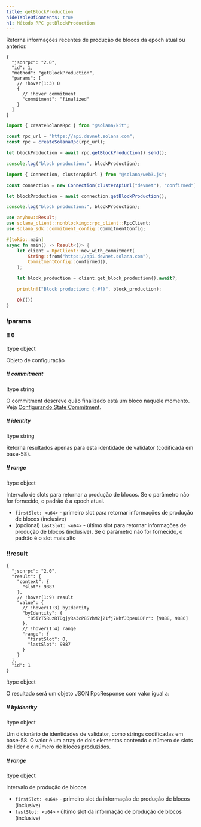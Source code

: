 ```yaml
---
title: getBlockProduction
hideTableOfContents: true
h1: Método RPC getBlockProduction
---
```


Retorna informações recentes de produção de blocos da epoch atual ou anterior.

<APIMethod>

```jsonc !!request curl
{
  "jsonrpc": "2.0",
  "id": 1,
  "method": "getBlockProduction",
  "params": [
    // !hover(1:3) 0
    {
      // !hover commitment
      "commitment": "finalized"
    }
  ]
}
```

```ts !!request title="Kit"
import { createSolanaRpc } from "@solana/kit";

const rpc_url = "https://api.devnet.solana.com";
const rpc = createSolanaRpc(rpc_url);

let blockProduction = await rpc.getBlockProduction().send();

console.log("block production:", blockProduction);
```

```ts !!request title="web3.js"
import { Connection, clusterApiUrl } from "@solana/web3.js";

const connection = new Connection(clusterApiUrl("devnet"), "confirmed");

let blockProduction = await connection.getBlockProduction();

console.log("block production:", blockProduction);
```

```rs !!request title="Rust"
use anyhow::Result;
use solana_client::nonblocking::rpc_client::RpcClient;
use solana_sdk::commitment_config::CommitmentConfig;

#[tokio::main]
async fn main() -> Result<()> {
    let client = RpcClient::new_with_commitment(
        String::from("https://api.devnet.solana.com"),
        CommitmentConfig::confirmed(),
    );

    let block_production = client.get_block_production().await?;

    println!("Block production: {:#?}", block_production);

    Ok(())
}
```

### !params

#### !! 0

!type object

Objeto de configuração

##### !! commitment

!type string

O commitment descreve quão finalizado está um bloco naquele momento. Veja
[Configurando State Commitment](/docs/rpc#configuring-state-commitment).

##### !! identity

!type string

Retorna resultados apenas para esta identidade de validator (codificada em
base-58).

##### !! range

!type object

Intervalo de slots para retornar a produção de blocos. Se o parâmetro não for
fornecido, o padrão é a epoch atual.

- `firstSlot: <u64>` - primeiro slot para retornar informações de produção de
  blocos (inclusive)
- (opcional) `lastSlot: <u64>` - último slot para retornar informações de
  produção de blocos (inclusive). Se o parâmetro não for fornecido, o padrão é o
  slot mais alto

### !!result

```jsonc !response
{
  "jsonrpc": "2.0",
  "result": {
    "context": {
      "slot": 9887
    },
    // !hover(1:9) result
    "value": {
      // !hover(1:3) byIdentity
      "byIdentity": {
        "85iYT5RuzRTDgjyRa3cP8SYhM2j21fj7NhfJ3peu1DPr": [9888, 9886]
      },
      // !hover(1:4) range
      "range": {
        "firstSlot": 0,
        "lastSlot": 9887
      }
    }
  },
  "id": 1
}
```

!type object

O resultado será um objeto JSON RpcResponse com valor igual a:

##### !! byIdentity

!type object

Um dicionário de identidades de validator, como strings codificadas em base-58.
O valor é um array de dois elementos contendo o número de slots de líder e o
número de blocos produzidos.

##### !! range

!type object

Intervalo de produção de blocos

- `firstSlot: <u64>` - primeiro slot da informação de produção de blocos
  (inclusive)
- `lastSlot: <u64>` - último slot da informação de produção de blocos
  (inclusive)

</APIMethod>
